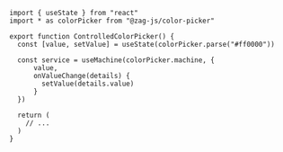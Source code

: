 ```tsx
import { useState } from "react"
import * as colorPicker from "@zag-js/color-picker"

export function ControlledColorPicker() {
  const [value, setValue] = useState(colorPicker.parse("#ff0000"))

  const service = useMachine(colorPicker.machine, {
      value,
      onValueChange(details) {
        setValue(details.value)
      }
  })

  return (
    // ...
  )
}
```
